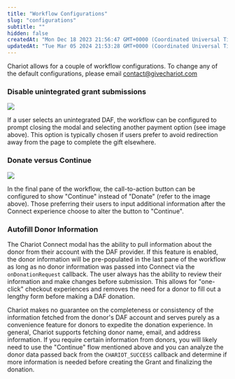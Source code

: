```yaml
---
title: "Workflow Configurations"
slug: "configurations"
subtitle: ""
hidden: false
createdAt: "Mon Dec 18 2023 21:56:47 GMT+0000 (Coordinated Universal Time)"
updatedAt: "Tue Mar 05 2024 21:53:28 GMT+0000 (Coordinated Universal Time)"
---
```

Chariot allows for a couple of workflow configurations. To change any of the default configurations, please email [contact@givechariot.com](mailto:contact@givechariot.com)

### Disable unintegrated grant submissions

<img src='../../images/57a9b45-api-manual-graphic.png' />


If a user selects an unintegrated DAF, the workflow can be configured to prompt closing the modal and selecting another payment option (see image above). This option is typically chosen if users prefer to avoid redirection away from the page to complete the gift elsewhere.

### Donate versus Continue

<img src='../../images/36d8373-dafpay-auth.png' />


In the final pane of the workflow, the call-to-action button can be configured to show "Continue" instead of "Donate" (refer to the image above). Those preferring their users to input additional information after the Connect experience choose to alter the button to "Continue".

### Autofill Donor Information

The Chariot Connect modal has the ability to pull information about the donor from their account with the DAF provider. If this feature is enabled, the donor information will be pre-populated in the last pane of the workflow as long as no donor information was passed into Connect via the `onDonationRequest` callback. The user always has the ability to review their information and make changes before submission. This allows for "one-click" checkout experiences and removes the need for a donor to fill out a lengthy form before making a DAF donation.

Chariot makes no guarantee on the completeness or consistency of the information fetched from the donor's DAF account and serves purely as a convenience feature for donors to expedite the donation experience. In general, Chariot supports fetching donor name, email, and address information. If you require certain information from donors, you will likely need to use the "Continue" flow mentioned above and you can analyze the donor data passed back from the `CHARIOT_SUCCESS` callback and determine if more information is needed before creating the Grant and finalizing the donation.

